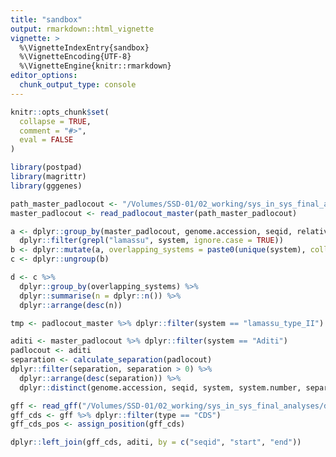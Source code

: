 ```yaml
---
title: "sandbox"
output: rmarkdown::html_vignette
vignette: >
  %\VignetteIndexEntry{sandbox}
  %\VignetteEncoding{UTF-8}
  %\VignetteEngine{knitr::rmarkdown}
editor_options:
  chunk_output_type: console
---
```


```r
knitr::opts_chunk$set(
  collapse = TRUE,
  comment = "#>",
  eval = FALSE
)
```

```r
library(postpad)
library(magrittr)
library(gggenes)
```

```r
path_master_padlocout <- "/Volumes/SSD-01/02_working/sys_in_sys_final_analyses/data/master_padloc.csv"
master_padlocout <- read_padlocout_master(path_master_padlocout)
```

```r
a <- dplyr::group_by(master_padlocout, genome.accession, seqid, relative.position) %>% 
  dplyr::filter(grepl("lamassu", system, ignore.case = TRUE))
b <- dplyr::mutate(a, overlapping_systems = paste0(unique(system), collapse = "__"))
c <- dplyr::ungroup(b)

d <- c %>% 
  dplyr::group_by(overlapping_systems) %>%
  dplyr::summarise(n = dplyr::n()) %>%
  dplyr::arrange(desc(n))
```

```r
tmp <- padlocout_master %>% dplyr::filter(system == "lamassu_type_II")

```

```r
aditi <- master_padlocout %>% dplyr::filter(system == "Aditi")
padlocout <- aditi
separation <- calculate_separation(padlocout)
dplyr::filter(separation, separation > 0) %>%
  dplyr::arrange(desc(separation)) %>%
  dplyr::distinct(genome.accession, seqid, system, system.number, separation)
```

```r
gff <- read_gff("/Volumes/SSD-01/02_working/sys_in_sys_final_analyses/data/GCF_016465845.1_ASM1646584v1_genomic.gff")
gff_cds <- gff %>% dplyr::filter(type == "CDS")
gff_cds_pos <- assign_position(gff_cds)

dplyr::left_join(gff_cds, aditi, by = c("seqid", "start", "end"))

```

